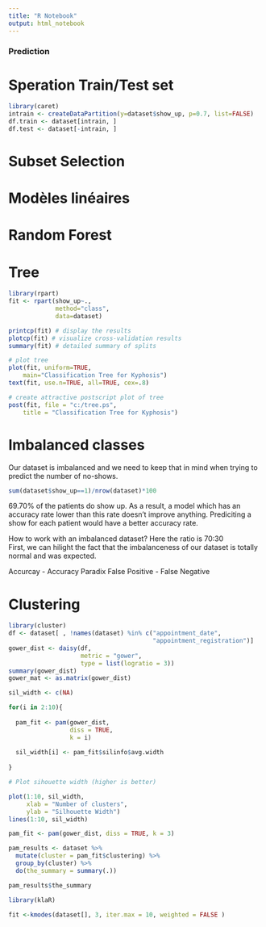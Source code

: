 ```yaml
---
title: "R Notebook"
output: html_notebook
---
```



### Prediction 


# Speration Train/Test set 

```r
library(caret)
intrain <- createDataPartition(y=dataset$show_up, p=0.7, list=FALSE)
df.train <- dataset[intrain, ]
df.test <- dataset[-intrain, ]
```

# Subset Selection

# Modèles linéaires

# Random Forest

# Tree 

```r
library(rpart)
fit <- rpart(show_up~., 
             method="class", 
             data=dataset)

printcp(fit) # display the results 
plotcp(fit) # visualize cross-validation results 
summary(fit) # detailed summary of splits

# plot tree 
plot(fit, uniform=TRUE, 
  	main="Classification Tree for Kyphosis")
text(fit, use.n=TRUE, all=TRUE, cex=.8)

# create attractive postscript plot of tree 
post(fit, file = "c:/tree.ps", 
  	title = "Classification Tree for Kyphosis")
```

# Imbalanced classes
Our dataset is imbalanced and we need to keep that in mind when trying to predict the number of no-shows. 

```r
sum(dataset$show_up==1)/nrow(dataset)*100
```

69.70% of the patients do show up. As a result, a model which has an accuracy rate lower than this rate doesn't improve anything. Prediciting a show for each patient would have a better accuracy rate.  

How to work with an imbalanced dataset? Here the ratio is 70:30   
First, we can hilight the fact that the imbalanceness of our dataset is totally normal and was expected.  

Accurcay - Accuracy Paradix
False Positive - False Negative

# Clustering

```r
library(cluster)
df <- dataset[ , !names(dataset) %in% c("appointment_date",
                                        "appointment_registration")]
gower_dist <- daisy(df,
                    metric = "gower",
                    type = list(logratio = 3))
summary(gower_dist)
gower_mat <- as.matrix(gower_dist)

sil_width <- c(NA)

for(i in 2:10){
  
  pam_fit <- pam(gower_dist,
                 diss = TRUE,
                 k = i)
  
  sil_width[i] <- pam_fit$silinfo$avg.width
  
}

# Plot sihouette width (higher is better)

plot(1:10, sil_width,
     xlab = "Number of clusters",
     ylab = "Silhouette Width")
lines(1:10, sil_width)

pam_fit <- pam(gower_dist, diss = TRUE, k = 3)

pam_results <- dataset %>%
  mutate(cluster = pam_fit$clustering) %>%
  group_by(cluster) %>%
  do(the_summary = summary(.))

pam_results$the_summary

```

```r
library(klaR)

fit <-kmodes(dataset[], 3, iter.max = 10, weighted = FALSE ) 
```

